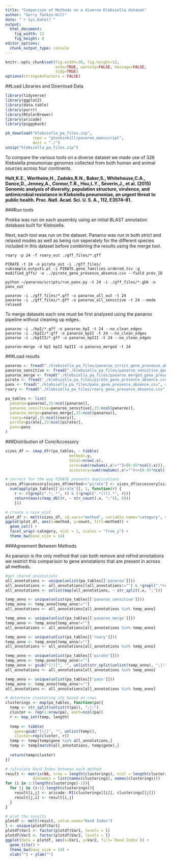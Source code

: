 ```yaml
---
title: "Comparison of Methods on a diverse Klebsiella dataset"
author: "Gerry Tonkin-Hill"
date: "`r Sys.Date()`"
output: 
  html_document:
    fig_width: 12
    fig_height: 8
editor_options: 
  chunk_output_type: console
---
```


```r
knitr::opts_chunk$set(fig.width=20, fig.height=12,
                      echo=TRUE, warning=FALSE, message=FALSE,
                      tidy=TRUE)
options(stringsAsFactors = FALSE)
```

##Load Libraries and Download Data

```r
library(tidyverse)
library(ggplot2)
library(data.table)
library(purrr)
library(RColorBrewer)
library(aricode)
library(piggyback)
```

```r
pb_download("klebsiella_pa_files.zip", 
            repo = "gtonkinhill/panaroo_manuscript", 
            dest = "./")
unzip("klebsiella_pa_files.zip")
```

To compare the various tools on a diverse dataset we made use of 328 Klebsiella pneumoniae genomes collected from both human and animal sources across four continents. 


**Holt,K.E., Wertheim,H., Zadoks,R.N., Baker,S., Whitehouse,C.A., Dance,D., Jenney,A., Connor,T.R., Hsu,L.Y., Severin,J., et al. (2015) Genomic analysis of diversity, population structure, virulence, and antimicrobial resistance in Klebsiella pneumoniae, an urgent threat to public health. Proc. Natl. Acad. Sci. U. S. A., 112, E3574–81.**

###Run tools

Prokka was run on each assembly using an initial BLAST annotation database built for Klebsiella.

Next, each tool was run on the dataset. Panaroo was run in both strict and relaxed modes as well as being run seperately for the different species included in this dataset before combining the results using the merge tool.

```
roary -p 24 -f roary_out ./gff_files/*.gff

PIRATE -t 24 -o pirate_out -i ./gff_files/
subsample_outputs.pl -i PIRATE.gene_families.ordered.tsv -g modified_gffs/ -o ../pirate_gene_presence_absence.csv --field prev_ID

python ~/panaroo/scripts/run_panx.py -t 24 -i ./gff_files/*.gbk -o panx_out

panaroo -i ./gff_files/*.gff -o panaroo_all_out -t 24
panaroo -i ./gff_files/*.gff -o panaroo_all_sensitive -t 24 --mode relaxed
```

To merge datasets each one must be first analysed using the panaroo pipeline without cleaning up edges.

```
panaroo -i ./kpI/*.gff -o panaroo_kpI -t 24 --no_clean_edges
panaroo -i ./kpII/*.gff -o panaroo_kpII -t 24 --no_clean_edges
panaroo -i ./kpIII/*.gff -o panaroo_kpIII -t 24 --no_clean_edges

panaroo-merge -d kpI kpII kpIII -o panaroo_merged -t 24
```

###Load results

```r
panaroo <- fread("./klebsiella_pa_files/panaroo_strict_gene_presence_absence.csv", data.table = FALSE)
panaroo_sensitive <- fread("./klebsiella_pa_files/panaroo_sensitive_gene_presence_absence.csv", data.table = FALSE)
panaroo_merge <- fread("./klebsiella_pa_files/panaroo_merged_gene_presence_absence.csv", data.table = FALSE)
pirate <- fread("./klebsiella_pa_files/pirate_gene_presence_absence.csv", data.table = FALSE)
panx <- fread("./klebsiella_pa_files/panx_gene_presence_absence.csv", data.table = FALSE)
roary <- fread("./klebsiella_pa_files/roary_gene_presence_absence.csv", data.table = FALSE)

pa_tables <- list(
  panaroo=panaroo[,15:ncol(panaroo)],
  panaroo_sensitive=panaroo_sensitive[,15:ncol(panaroo)],
  panaroo_merge=panaroo_merge[,15:ncol(panaroo)],
  roary=roary[,15:ncol(roary)],
  pirate=pirate[,23:ncol(pirate)],
  panx=panx
)
```

###Distribution of Core/Accessory

```r
sizes_df <- imap_dfr(pa_tables, ~ tibble(
                            method=.y,
                            total=nrow(.x), 
                            core=sum(rowSums(.x!="")>(0.95*ncol(.x))), 
                            accessory=sum(rowSums(.x!="")<=(0.95*ncol(.x)))))

# correct for the way PIRATE presents duplications
sizes_df$accessory[sizes_df$method=="pirate"] <- sizes_df$accessory[sizes_df$method=="pirate"] +
  sum(apply(pa_tables[['pirate']], 1, function(r) {
    r <- r[grepl(".*;.*", r) & (!grepl(".*[()].*", r))]
    return(max(c(map_dbl(r, ~ str_count(.x, ";")), 0)))
    }))

# create a nice plot
plot_df <- melt(sizes_df, id.vars="method", variable.name="category", value.name="count")
ggplot(plot_df, aes(x=method, y=count, fill=method)) + 
  geom_col() +
  facet_wrap(~category, ncol = 1, scales = "free_y") + 
  theme_bw(base_size = 14)
```

###Agreement Between Methods

As panaroo is the only method that can both remove and refind annotations we restrict this comparison to gene annotations that are present in across all methods.

```r
#get shared annotations
all_annotations <- unique(unlist(pa_tables[['panaroo']]))
all_annotations <- all_annotations[(all_annotations!="") & !grepl(".*refound.*", all_annotations)]
all_annotations <- unlist(map(all_annotations, ~ str_split(.x, ";")))

temp_anno <- unique(unlist(pa_tables[['panaroo_sensitive']]))
temp_anno <- temp_anno[temp_anno!=""]
all_annotations <- all_annotations[all_annotations %in% temp_anno]

temp_anno <- unique(unlist(pa_tables[['panaroo_merge']]))
temp_anno <- temp_anno[temp_anno!=""]
all_annotations <- all_annotations[all_annotations %in% temp_anno]

temp_anno <- unique(unlist(pa_tables[['roary']]))
temp_anno <- temp_anno[temp_anno!=""]
all_annotations <- all_annotations[all_annotations %in% temp_anno]

temp_anno <- unique(unlist(pa_tables[['pirate']]))
temp_anno <- temp_anno[temp_anno!=""]
temp_anno <- gsub("[()]", "", unlist(str_split(unlist(temp_anno), ";|:")))
all_annotations <- all_annotations[all_annotations %in% temp_anno]

temp_anno <- unique(unlist(pa_tables[['panx']]))
temp_anno <- temp_anno[temp_anno!=""]
all_annotations <- all_annotations[all_annotations %in% temp_anno]

# determine clustering ids based on rows
clusterings <- map(pa_tables, function(pa){
  temp <- str_split(unlist(t(pa)), ";|:")
  cluster <- rep(1:nrow(pa), each=ncol(pa))
  r <- map_int(temp, length)
  
  temp <- tibble(
    gene=gsub("[()]", "", unlist(temp)),
    cluster=rep(cluster, r))
  temp <- temp[temp$gene %in% all_annotations,]
  temp <- temp[match(all_annotations, temp$gene),]
  
  return(temp$cluster)
})

# calculate Rand Index between each method
result <- matrix(NA, nrow = length(clusterings), ncol = length(clusterings),
            dimnames = list(names(clusterings), names(clusterings)))
for (i in 1:(length(clusterings)-1)){
  for (j in (i+1):length(clusterings)){
    result[i,j] <- aricode::RI(clusterings[[i]], clusterings[[j]])
    result[j,i] <- result[i,j]
  }
}

# plot the results
plotdf <- melt(result, value.name="Rand Index")
l <- unique(plotdf$Var1)
plotdf$Var1 <- factor(plotdf$Var1, levels = l)
plotdf$Var2 <- factor(plotdf$Var2, levels = l)
ggplot(data = plotdf, aes(x=Var1, y=Var2, fill=`Rand Index`)) + 
  geom_tile() +
  theme_bw(base_size = 14) +
  xlab("") + ylab("")
```










